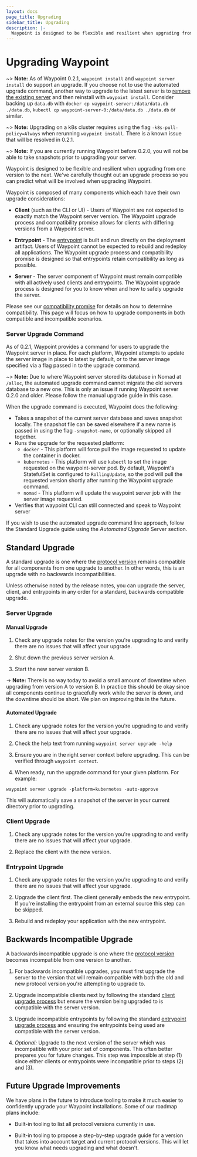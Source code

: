 ```yaml
---
layout: docs
page_title: Upgrading
sidebar_title: Upgrading
description: |-
  Waypoint is designed to be flexible and resilient when upgrading from one version to the next. We've carefully thought out an upgrade process so you can predict what will be involved when upgrading Waypoint.
---
```


# Upgrading Waypoint

~> **Note:** As of Waypoint 0.2.1, `waypoint install` and `waypoint server install`
do support an upgrade. If you choose not to use the automated upgrade command,
another way to upgrade to the latest server is to [remove the existing
server](/docs/troubleshooting#remove-the-waypoint-server) and then reinstall
with `waypoint install`. Consider backing up `data.db` with
`docker cp waypoint-server:/data/data.db ./data.db`,
`kubectl cp waypoint-server-0:/data/data.db ./data.db` or similar.

~> **Note:** Upgrading on a k8s cluster requires using the flag
`-k8s-pull-policy=Always` when rerunning `waypoint install`. There is a known
issue that will be resolved in 0.2.1.

~> **Note:** If you are currently running Waypoint before 0.2.0, you will not
be able to take snapshots prior to upgrading your server.

Waypoint is designed to be flexible and resilient when upgrading from
one version to the next. We've carefully thought out an upgrade process
so you can predict what will be involved when upgrading Waypoint.

Waypoint is composed of many components which each have their own upgrade
considerations:

- **Client** (such as the CLI or UI) - Users of Waypoint are not expected
  to exactly match the Waypoint server version. The Waypoint upgrade process
  and compatibility promise allows for clients with differing versions from
  a Waypoint server.

- **Entrypoint** - The [entrypoint](/docs/entrypoint) is built and run
  directly on the deployment artifact. Users of Waypoint cannot be expected
  to rebuild and redeploy all applications. The Waypoint upgrade process
  and compatibility promise is designed so that entrypoints retain compatibility
  as long as possible.

- **Server** - The server component of Waypoint must remain compatible
  with all actively used clients and entrypoints. The Waypoint upgrade process
  is designed for you to know when and how to safely upgrade the server.

Please see our [compatibility promise](/docs/upgrading/compatibility)
for details on how to determine compatibility. This page will focus on
how to upgrade components in both compatible and incompatible scenarios.

### Server Upgrade Command

As of 0.2.1, Waypoint provides a command for users to upgrade the
Waypoint server in place. For each platform, Waypoint attempts to
update the server image in place to latest by default, or to the server image
specified via a flag passed in to the upgrade command.

~> **Note:** Due to where Waypoint server stored its database in Nomad at `/alloc`,
the automated upgrade command cannot migrate the old servers database to a new one.
This is only an issue if running Waypoint server 0.2.0 and older. Please follow
the manual upgrade guide in this case.

When the upgrade command is executed, Waypoint does the following:

- Takes a snapshot of the current server database and saves snapshot locally. The
  snapshot file can be saved elsewhere if a new name is passed in using the flag
  `-snapshot-name`, or optionally skipped all together.
- Runs the upgrade for the requested platform:
  - `docker` - This platform will force pull the image requested to update the
    container in docker.
  - `kubernetes` - This platform will use `kubectl` to set the image requested on
    the waypoint-server pod. By default, Waypoint's StatefulSet is configured to
    `RollingUpdate`, so the pod will pull the requested version shortly after
    running the Waypoint upgrade command.
  - `nomad` - This platform will update the waypoint server job with the server
    image requested.
- Verifies that waypoint CLI can still connected and speak to Waypoint server

If you wish to use the automated upgrade command line approach, follow the
Standard Upgrade guide using the _Automated Upgrade_ Server section.

## Standard Upgrade

A standard upgrade is one where the [protocol version](/docs/upgrading/compatibility)
remains compatible for all components from one upgrade to another. In other
words, this is an upgrade with no backwards incompatibilities.

Unless otherwise noted by the release notes, you can upgrade the server,
client, and entrypoints in any order for a standard, backwards compatible upgrade.

### Server Upgrade

#### Manual Upgrade

1. Check any upgrade notes for the version you're upgrading to and verify
   there are no issues that will affect your upgrade.

2. Shut down the previous server version A.

3. Start the new server version B.

-> **Note:** There is no way today to avoid a small amount of downtime
when upgrading from version A to version B. In practice this should be
okay since all components continue to gracefully work while the server
is down, and the downtime should be short. We plan on improving this
in the future.

#### Automated Upgrade

1. Check any upgrade notes for the version you're upgrading to and verify
   there are no issues that will affect your upgrade.

2. Check the help text from running `waypoint server upgrade -help`

3. Ensure you are in the right server context before upgrading. This can be
   verified through `waypoint context`.

4. When ready, run the upgrade command for your given platform. For example:

```shell
waypoint server upgrade -platform=kubernetes -auto-approve
```

This will automatically save a snapshot of the server in your current directory
prior to upgrading.

### Client Upgrade

1. Check any upgrade notes for the version you're upgrading to and verify
   there are no issues that will affect your upgrade.

2. Replace the client with the new version.

### Entrypoint Upgrade

1. Check any upgrade notes for the version you're upgrading to and verify
   there are no issues that will affect your upgrade.

2. Upgrade the client first. The client generally embeds the new entrypoint.
   If you're installing the entrypoint from an external source this step can
   be skipped.

3. Rebuild and redeploy your application with the new entrypoint.

## Backwards Incompatible Upgrade

A backwards incompatible upgrade is one where the
[protocol version](/docs/upgrading/compatibility)
becomes incompatible from one version to another.

1. For backwards incompatible upgrades, you must first upgrade the
   server to the version that will remain compatible with both the old
   and new protocol version you're attempting to upgrade to.

2. Upgrade incompatible clients next by following the standard
   [client upgrade process](#client-upgrade) but ensure the version being
   upgraded to is compatible with the server version.

3. Upgrade incompatible entrypoints by following the standard
   [entrypoint upgrade process](#entrypoint-upgrade) and ensuring the
   entrypoints being used are compatible with the server version.

4. _Optional:_ Upgrade to the next version of the server which was
   incompatible with your prior set of components. This often better prepares
   you for future changes. This step was impossible at step (1) since either
   clients or entrypoints were incompatible prior to steps (2) and (3).

## Future Upgrade Improvements

We have plans in the future to introduce tooling to make it much easier to
confidently upgrade your Waypoint installations. Some of our roadmap plans
include:

- Built-in tooling to list all protocol versions currently in use.

- Built-in tooling to propose a step-by-step upgrade guide for a version
  that takes into account target and current protocol versions. This will let
  you know what needs upgrading and what doesn't.
